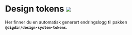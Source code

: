 
<Meta title="Endringslogger/Design tokens" />

# Design tokens [![](https://img.shields.io/npm/v/@digdir/design-system-tokens?label=latest%20release&color=0051be)](https://www.npmjs.com/package/@digdir/design-system-tokens)

Her finner du en automatisk generert endringslogg til pakken **`@digdir/design-system-tokens`**.

<GithubReleasesChangelog />
